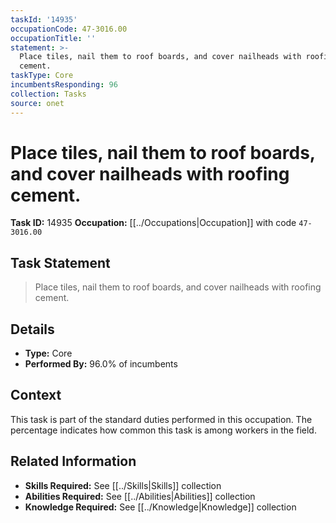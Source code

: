 ```yaml
---
taskId: '14935'
occupationCode: 47-3016.00
occupationTitle: ''
statement: >-
  Place tiles, nail them to roof boards, and cover nailheads with roofing
  cement.
taskType: Core
incumbentsResponding: 96
collection: Tasks
source: onet
---
```

# Place tiles, nail them to roof boards, and cover nailheads with roofing cement.

**Task ID:** 14935
**Occupation:** [[../Occupations|Occupation]] with code `47-3016.00`

## Task Statement

> Place tiles, nail them to roof boards, and cover nailheads with roofing cement.

## Details

- **Type:** Core
- **Performed By:** 96.0% of incumbents

## Context

This task is part of the standard duties performed in this occupation. The percentage indicates how common this task is among workers in the field.

## Related Information

- **Skills Required:** See [[../Skills|Skills]] collection
- **Abilities Required:** See [[../Abilities|Abilities]] collection
- **Knowledge Required:** See [[../Knowledge|Knowledge]] collection
